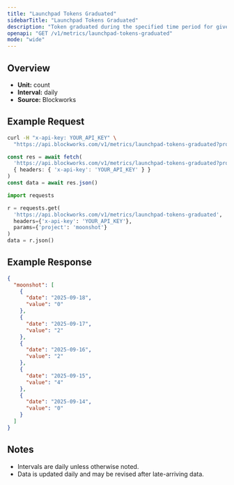 ```yaml
---
title: "Launchpad Tokens Graduated"
sidebarTitle: "Launchpad Tokens Graduated"
description: "Token graduated during the specified time period for given launchpad."
openapi: "GET /v1/metrics/launchpad-tokens-graduated"
mode: "wide"
---
```


## Overview

- **Unit:** count
- **Interval:** daily
- **Source:** Blockworks

## Example Request

<CodeGroup>

```bash cURL
curl -H "x-api-key: YOUR_API_KEY" \
  "https://api.blockworks.com/v1/metrics/launchpad-tokens-graduated?project=moonshot"
```

```typescript TypeScript
const res = await fetch(
  'https://api.blockworks.com/v1/metrics/launchpad-tokens-graduated?project=moonshot',
  { headers: { 'x-api-key': 'YOUR_API_KEY' } }
)
const data = await res.json()
```

```python Python
import requests

r = requests.get(
  'https://api.blockworks.com/v1/metrics/launchpad-tokens-graduated',
  headers={'x-api-key': 'YOUR_API_KEY'},
  params={'project': 'moonshot'}
)
data = r.json()
```

</CodeGroup>

## Example Response

```json
{
  "moonshot": [
    {
      "date": "2025-09-18",
      "value": "0"
    },
    {
      "date": "2025-09-17",
      "value": "2"
    },
    {
      "date": "2025-09-16",
      "value": "2"
    },
    {
      "date": "2025-09-15",
      "value": "4"
    },
    {
      "date": "2025-09-14",
      "value": "0"
    }
  ]
}
```

## Notes
- Intervals are daily unless otherwise noted.
- Data is updated daily and may be revised after late-arriving data.